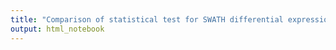 ```yaml
---
title: "Comparison of statistical test for SWATH differential expression analysis"
output: html_notebook
---
```

